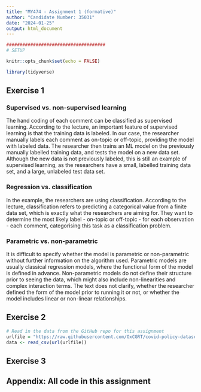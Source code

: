 ```yaml
---
title: "MY474 - Assignment 1 (formative)"
author: "Candidate Number: 35031"
date: "2024-01-25"
output: html_document
---
```


```r
#####################################
# SETUP

knitr::opts_chunk$set(echo = FALSE) 

library(tidyverse)
```

## Exercise 1

### Supervised vs. non-supervised learning

The hand coding of each comment can be classified as supervised learning. According to the lecture, an important feature of supervised learning is that the training data is labeled. In our case, the researcher manually labels each comment as on-topic or off-topic, providing the model with labeled data. The researcher then trains an ML model on the previously manually labelled training data, and tests the model on a new data set. Although the new data is not previously labeled, this is still an example of supervised learning, as the researchers have a small, labelled training data set, and a large, unlabeled test data set.


### Regression vs. classification

In the example, the researchers are using classification. According to the lecture, classification refers to predicting a categorical value from a finite data set, which is exactly what the researchers are aiming for. They want to determine the most likely label - on-topic or off-topic - for each observation - each comment, categorising this task as a classification problem.

### Parametric vs. non-parametric

It is difficult to specify whether the model is parametric or non-parametric without further information on the algorithm used. Parametric models are usually classical regression models, where the functional form of the model is defined in advance. Non-parametric models do not define their structure prior to seeing the data, which might also include non-linearities and complex interaction terms. The text does not clarify, whether the researcher defined the form of the model prior to running it or not, or whether the model includes linear or non-linear relationships.

## Exercise 2

```r
# Read in the data from the GitHub repo for this assignment
urlfile = "https://raw.githubusercontent.com/OxCGRT/covid-policy-dataset/main/data/OxCGRT_compact_national_v1.csv"
data <- read_csv(url(urlfile))


```


## Exercise 3

## Appendix: All code in this assignment

```r

```
